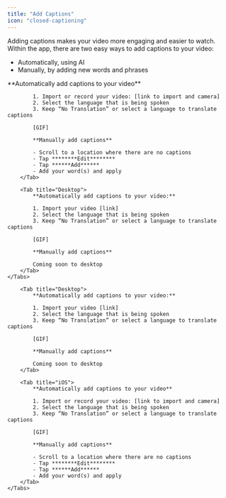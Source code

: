 ```yaml
---
title: "Add Captions"
icon: "closed-captioning"
---
```


Adding captions makes your video more engaging and easier to watch. Within the app, there are two easy ways to add captions to your video:

- Automatically, using AI
- Manually, by adding new words and phrases

<div id="ios-tab">
    <Tabs>
        <Tab title="iOS">
            **Automatically add captions to your video**

            1. Import or record your video: [link to import and camera]
            2. Select the language that is being spoken
            3. Keep “No Translation” or select a language to translate captions

            [GIF]

            **Manually add captions**

            - Scroll to a location where there are no captions
            - Tap ********Edit********
            - Tap ******Add******
            - Add your word(s) and apply
        </Tab>

        <Tab title="Desktop">
            **Automatically add captions to your video:**

            1. Import your video [link]
            2. Select the language that is being spoken
            3. Keep “No Translation” or select a language to translate captions

            [GIF]

            **Manually add captions**

            Coming soon to desktop
        </Tab>
    </Tabs>
</div>


<div id="desktop-tab">
    <Tabs>
        
        <Tab title="Desktop">
            **Automatically add captions to your video:**

            1. Import your video [link]
            2. Select the language that is being spoken
            3. Keep “No Translation” or select a language to translate captions

            [GIF]

            **Manually add captions**

            Coming soon to desktop
        </Tab>

        <Tab title="iOS">
            **Automatically add captions to your video**

            1. Import or record your video: [link to import and camera]
            2. Select the language that is being spoken
            3. Keep “No Translation” or select a language to translate captions

            [GIF]

            **Manually add captions**

            - Scroll to a location where there are no captions
            - Tap ********Edit********
            - Tap ******Add******
            - Add your word(s) and apply
        </Tab>
    </Tabs>
</div>


<script>
  // Function to hide or show elements by id
  function displayElement(id, show) {
      var element = document.getElementById(id);
      if (element) {
          element.style.display = show ? 'block' : 'none'; // Use 'block' for div elements
      }
  }

  // This will run immediately when the script is parsed, which might be before the DOM is fully ready.
  // Check if the user is on an iOS device
  var isIOS = /iPad|iPhone|iPod/.test(navigator.userAgent) && !window.MSStream;

  // Show or hide divs based on the device
  if (isIOS) {
      // Use a timeout to give the browser a moment to ensure the DOM is fully loaded
      setTimeout(function() {
          displayElement('ios-tab', true);      // Show iOS tab
          displayElement('desktop-tab', false); // Hide Desktop tab
      }, 0);
  } else {
      // Use a timeout to give the browser a moment to ensure the DOM is fully loaded
      setTimeout(function() {
          displayElement('ios-tab', false);     // Hide iOS tab
          displayElement('desktop-tab', true);  // Show Desktop tab
      }, 0);
  }
</script>

